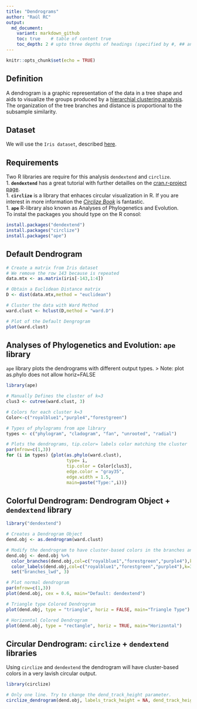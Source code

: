 ```yaml
---
title: "Dendrograms"
author: "Raúl RC"
output: 
  md_document:
    variant: markdown_github
    toc: true    # table of content true
    toc_depth: 2 # upto three depths of headings (specified by #, ## and ###)
---
```


```r
knitr::opts_chunk$set(echo = TRUE)
```

## Definition
A dendrogram is a graphic representation of the data in a tree shape and aids to visualize the groups produced by a [hierarchial clustering analysis](https://en.wikipedia.org/wiki/Hierarchical_clustering). The organization of the tree branches and distance is proportional to the subsample similarity.  

## Dataset  
We will use the `Iris dataset`, described [here](https://github.com/rcruces/R-plots/tree/master/R-heatmap#iris-dataset).

## Requirements  
Two R libraries are require for this analysis `dendextend` and `circlize`.  
1. **`dendextend`** has a great tutorial with further detailles on the [cran.r-project page](https://cran.r-project.org/web/packages/dendextend/vignettes/introduction.html).  
1. **`circlize`** is a library that enhaces circular visualization in R. If you are interest in more information the [*Circlize Book*](http://zuguang.de/circlize_book/book/) is fantastic.   
1. **`ape`** R-library also known as Analyses of Phylogenetics and Evolution.  
To instal the packages you should type on the R consol:  
```r
install.packages("dendextend")  
install.packages("circlize")
install.packages("ape")
```

## Default Dendrogram
```r
# Create a matrix from Iris dataset
# We remove the row 143 because is repeated
data.mtx <- as.matrix(iris[-143,1:4])

# Obtain a Euclidean Distance matrix
D <- dist(data.mtx,method = "euclidean")

# Cluster the data with Ward Method
ward.clust <- hclust(D,method = "ward.D")

# Plot of the Default Dengrogram
plot(ward.clust)
```

## Analyses of Phylogenetics and Evolution: `ape` library
`ape` library plots the dendrograms with different output types.
> Note: plot as.phylo does not allow horiz=FALSE  

```r
library(ape)

# Manually Defines the cluster of k=3
clus3 <- cutree(ward.clust, 3)

# Colors for each cluster k=3
Color<-c("royalblue1","purple4","forestgreen")

# Types of phylograms from ape library
types <- c("phylogram", "cladogram", "fan", "unrooted", "radial")

# Plots the dendrograms, tip.color= labels color matching the cluster
par(mfrow=c(1,3))
for (i in types) {plot(as.phylo(ward.clust), 
                       type= i, 
                       tip.color = Color[clus3], 
                       edge.color = "gray35", 
                       edge.width = 1.5,
                       main=paste("Type:",i))}
```

## Colorful Dendrogram: Dendrogram Object + `dendextend` library
```r
library("dendextend")

# Creates a Dendrogram Object
dend.obj <- as.dendrogram(ward.clust)

# Modify the dendrogram to have cluster-based colors in the branches and labels
dend.obj <- dend.obj %>% 
  color_branches(dend.obj,col=c("royalblue1","forestgreen","purple4"),k=3) %>% 
  color_labels(dend.obj,col=c("royalblue1","forestgreen","purple4"),k=3) %>% 
  set("branches_lwd", 3)

# Plot normal dendrogram
par(mfrow=c(1,3))
plot(dend.obj, cex = 0.6, main="Default: dendextend")

# Triangle type Colored Dendrogram
plot(dend.obj, type = "triangle", horiz = FALSE, main="Triangle Type")

# Horizontal Colored Dendrogram
plot(dend.obj, type = "rectangle", horiz = TRUE, main="Horizontal")
```

## Circular Dendrogram: `circlize` + `dendextend` libraries  
Using `circlize` and `dendextend` the dendrogram will have cluster-based colors in a very lavish circular output.
```r
library(circlize)

# Only one line. Try to change the dend_track_height parameter.
circlize_dendrogram(dend.obj, labels_track_height = NA, dend_track_height = 0.6) 
```